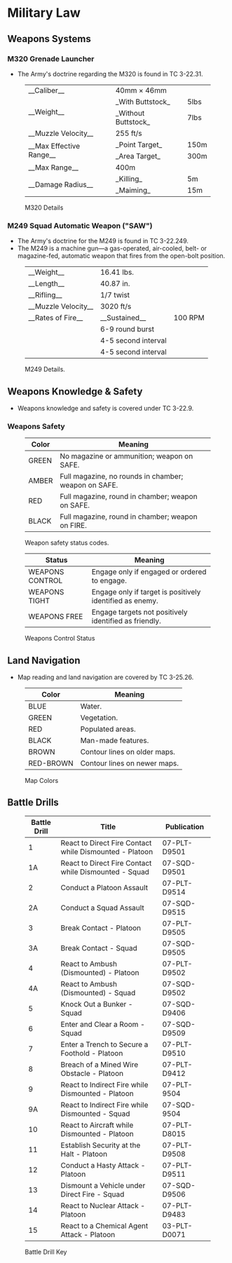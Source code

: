# Military Law

## Weapons Systems
### M320 Grenade Launcher
- The Army's doctrine regarding the M320 is found in TC 3-22.31.

<figure>
<table>
<tbody>
    <tr>
        <td>__Caliber__</td>
        <td>40mm × 46mm</td>
    </tr>
    <tr>
        <td rowSpan="2">__Weight__</td>
        <td>_With Buttstock_</td>
        <td>5lbs</td>
    </tr>
    <tr>
        <td>_Without Buttstock_</td>
        <td>7lbs</td>
    </tr>
    <tr>
        <td>__Muzzle Velocity__</td>
        <td>255 ft/s</td>
    </tr>
    <tr>
        <td rowSpan="2">__Max Effective Range__</td>
        <td>_Point Target_</td>
        <td>150m</td>
    </tr>
    <tr>
        <td>_Area Target_</td>
        <td>300m</td>
    </tr>
    <tr>
        <td>__Max Range__</td>
        <td>400m</td>
    </tr>
    <tr>
        <td rowSpan="2" className="no-border-bottom">__Damage Radius__</td>
        <td>_Killing_</td>
        <td>5m</td>
    </tr>
    <tr>
        <td>_Maiming_</td>
        <td>15m</td>
    </tr>
</tbody>
</table>
<figcaption>M320 Details</figcaption>
</figure>

### M249 Squad Automatic Weapon ("SAW")
- The Army's doctrine for the M249 is found in TC 3-22.249.
- The M249 is a machine gun—a gas-operated, air-cooled, belt- or magazine-fed, automatic weapon that fires from the open-bolt position. 

<figure>
<table>
    <tbody>
        <tr>
            <td>__Weight__</td>
            <td>16.41 lbs.</td>
        </tr>
        <tr>
            <td>__Length__</td>
            <td>40.87 in.</td>
        </tr>
        <tr>
            <td>__Rifling__</td>
            <td>1/7 twist</td>
        </tr>
        <tr>
            <td>__Muzzle Velocity__</td>
            <td>3020 ft/s</td>
        </tr>
        <tr>
            <td>__Rates of Fire__</td>
            <td>__Sustained__</td>
            <td>100 RPM</td>
        </tr>
        <tr>
            <td></td>
            <td>6-9 round burst</td>
            <td></td>
        </tr>
        <tr>
            <td></td>
            <td>4-5 second interval</td>
            <td></td>
        </tr>
        <tr>
            <td></td>
            <td>4-5 second interval</td>
            <td></td>
        </tr>
    </tbody>
</table>
<figcaption>M249 Details.</figcaption>
</figure>

## Weapons Knowledge & Safety
- Weapons knowledge and safety is covered under TC 3-22.9.

### Weapons Safety

<figure>
<table>
    <thead>
        <tr>
            <th>Color</th>
            <th>Meaning</th>
        </tr>
    </thead>
    <tbody>
        <tr>
            <td className="green">GREEN</td>
            <td>No magazine or ammunition; weapon on SAFE.</td>
        </tr>
        <tr>
            <td className="amber">AMBER</td>
            <td>Full magazine, no rounds in chamber; weapon on SAFE.</td>
        </tr>
        <tr>
            <td className="red">RED</td>
            <td>Full magazine, round in chamber; weapon on SAFE.</td>
        </tr>
        <tr>
            <td className="black">BLACK</td>
            <td>Full magazine, round in chamber; weapon on FIRE.</td>
        </tr>
    </tbody>
</table>
<figcaption>Weapon safety status codes.</figcaption>
</figure>

<figure>
    <table>
        <thead>
            <tr>
                <th>Status</th>
                <th>Meaning</th>
            </tr>
        </thead>
        <tbody>
            <tr>
                <td>WEAPONS CONTROL</td>
                <td>Engage only if engaged or ordered to engage.</td>
            </tr>
            <tr>
                <td>WEAPONS TIGHT</td>
                <td>Engage only if target is positively identified as enemy.</td>
            </tr>
            <tr>
                <td>WEAPONS FREE</td>
                <td>Engage targets not positively identified as friendly.</td>
            </tr>
        </tbody>
    </table>
    <figcaption>Weapons Control Status</figcaption>
</figure>

## Land Navigation
- Map reading and land navigation are covered by TC 3-25.26.

<figure>
<table>
    <thead>
        <tr>
            <th>Color</th>
            <th>Meaning</th>
        </tr>
    </thead>
    <tbody>
        <tr>
            <td className="blue">BLUE</td>
            <td>Water.</td>
        </tr>
        <tr>
            <td className="green">GREEN</td>
            <td>Vegetation.</td>
        </tr>
        <tr>
            <td className="red">RED</td>
            <td>Populated areas.</td>
        </tr>
        <tr>
            <td className="black">BLACK</td>
            <td>Man-made features.</td>
        </tr>
        <tr>
            <td className="brown">BROWN</td>
            <td>Contour lines on older maps.</td>
        </tr>
        <tr>
            <td className="red-brown">RED-BROWN</td>
            <td>Contour lines on newer maps.</td>
        </tr>
    </tbody>
</table>
<figcaption>Map Colors</figcaption>
</figure>

## Battle Drills

<figure>
<table>
    <thead>
        <tr>
            <th>Battle Drill</th>
            <th>Title</th>
            <th>Publication</th>
        </tr>
    </thead>
    <tbody>
        <tr>
            <td>1</td>
            <td>React to Direct Fire Contact while Dismounted - Platoon</td>
            <td>07-PLT-D9501</td>
        </tr>
        <tr>
            <td>1A</td>
            <td>React to Direct Fire Contact while Dismounted - Squad</td>
            <td>07-SQD-D9501</td>
        </tr>
        <tr>
            <td>2</td>
            <td>Conduct a Platoon Assault</td>
            <td>07-PLT-D9514</td>
        </tr>
        <tr>
            <td>2A</td>
            <td>Conduct a Squad Assault</td>
            <td>07-SQD-D9515</td>
        </tr>
        <tr>
            <td>3</td>
            <td>Break Contact - Platoon</td>
            <td>07-PLT-D9505</td>
        </tr>
        <tr>
            <td>3A</td>
            <td>Break Contact - Squad</td>
            <td>07-SQD-D9505</td>
        </tr>
        <tr>
            <td>4</td>
            <td>React to Ambush (Dismounted) - Platoon</td>
            <td>07-PLT-D9502</td>
        </tr>
        <tr>
            <td>4A</td>
            <td>React to Ambush (Dismounted) - Squad</td>
            <td>07-SQD-D9502</td>
        </tr>
        <tr>
            <td>5</td>
            <td>Knock Out a Bunker - Squad</td>
            <td>07-SQD-D9406</td>
        </tr>
        <tr>
            <td>6</td>
            <td>Enter and Clear a Room - Squad</td>
            <td>07-SQD-D9509</td>
        </tr>
        <tr>
            <td>7</td>
            <td>Enter a Trench to Secure a Foothold - Platoon</td>
            <td>07-PLT-D9510</td>
        </tr>
        <tr>
            <td>8</td>
            <td>Breach of a Mined Wire Obstacle - Platoon</td>
            <td>07-PLT-D9412</td>
        </tr>
        <tr>
            <td>9</td>
            <td>React to Indirect Fire while Dismounted - Platoon</td>
            <td>07-PLT-9504</td>
        </tr>
        <tr>
            <td>9A</td>
            <td>React to Indirect Fire while Dismounted - Squad</td>
            <td>07-SQD-9504</td>
        </tr>
        <tr>
            <td>10</td>
            <td>React to Aircraft while Dismounted - Platoon</td>
            <td>07-PLT-D8015</td>
        </tr>
        <tr>
            <td>11</td>
            <td>Establish Security at the Halt - Platoon</td>
            <td>07-PLT-D9508</td>
        </tr>
        <tr>
            <td>12</td>
            <td>Conduct a Hasty Attack - Platoon</td>
            <td>07-PLT-D9511</td>
        </tr>
        <tr>
            <td>13</td>
            <td>Dismount a Vehicle under Direct Fire - Squad</td>
            <td>07-SQD-D9506</td>
        </tr>
        <tr>
            <td>14</td>
            <td>React to Nuclear Attack - Platoon</td>
            <td>07-PLT-D9483</td>
        </tr>
        <tr>
            <td>15</td>
            <td>React to a Chemical Agent Attack - Platoon</td>
            <td>03-PLT-D0071</td>
        </tr>
    </tbody>
</table>
<figcaption>Battle Drill Key</figcaption>
</figure>